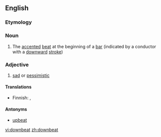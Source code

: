 ==English==

===Etymology===
{{prefix|down|beat}}

===Noun===
{{en-noun}}

# {{music}} The [[accented]] [[beat]] at the beginning of a [[bar]] (indicated by a conductor with a [[downward]] [[stroke]])

===Adjective===
{{en-adj}}

# [[sad]] or [[pessimistic]]

====Translations====
{{trans-top|sad}}
* Finnish: {{t|fi|synkkä}}, {{t|fi|pessimistinen}}
{{trans-mid}}
{{trans-bottom}}

====Antonyms====
* [[upbeat]]

[[vi:downbeat]]
[[zh:downbeat]]